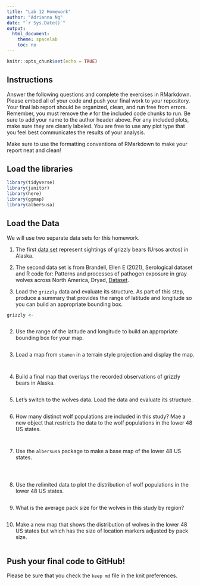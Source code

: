 ```yaml
---
title: "Lab 12 Homework"
author: "Adrianna Ng"
date: "`r Sys.Date()`"
output:
  html_document:
    theme: spacelab
    toc: no
---
```


```r
knitr::opts_chunk$set(echo = TRUE)
```

## Instructions
Answer the following questions and complete the exercises in RMarkdown. Please embed all of your code and push your final work to your repository. Your final lab report should be organized, clean, and run free from errors. Remember, you must remove the `#` for the included code chunks to run. Be sure to add your name to the author header above. For any included plots, make sure they are clearly labeled. You are free to use any plot type that you feel best communicates the results of your analysis.  

Make sure to use the formatting conventions of RMarkdown to make your report neat and clean!  

## Load the libraries
```r
library(tidyverse)
library(janitor)
library(here)
library(ggmap)
library(albersusa)
``` 

## Load the Data
We will use two separate data sets for this homework.  

1. The first [data set](https://rcweb.dartmouth.edu/~f002d69/workshops/index_rspatial.html) represent sightings of grizzly bears (Ursos arctos) in Alaska.  
2. The second data set is from Brandell, Ellen E (2021), Serological dataset and R code for: Patterns and processes of pathogen exposure in gray wolves across North America, Dryad, [Dataset](https://doi.org/10.5061/dryad.5hqbzkh51).  

1. Load the `grizzly` data and evaluate its structure. As part of this step, produce a summary that provides the range of latitude and longitude so you can build an appropriate bounding box.
```r
grizzly <- 
```

```r

```

2. Use the range of the latitude and longitude to build an appropriate bounding box for your map.
```r

```

3. Load a map from `stamen` in a terrain style projection and display the map.
```r

```

```r

```

4. Build a final map that overlays the recorded observations of grizzly bears in Alaska.
```r

```

5. Let's switch to the wolves data. Load the data and evaluate its structure.
```r

```

6. How many distinct wolf populations are included in this study? Mae a new object that restricts the data to the wolf populations in the lower 48 US states.
```r

```

```r

```

7. Use the `albersusa` package to make a base map of the lower 48 US states.
```r

```

```r

```

```r

```

8. Use the relimited data to plot the distribution of wolf populations in the lower 48 US states.
```r

```

9. What is the average pack size for the wolves in this study by region?
```r

```

10. Make a new map that shows the distribution of wolves in the lower 48 US states but which has the size of location markers adjusted by pack size.
```r

```

## Push your final code to GitHub!
Please be sure that you check the `keep md` file in the knit preferences. 